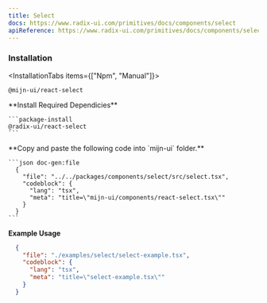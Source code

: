 ```yaml
---
title: Select
docs: https://www.radix-ui.com/primitives/docs/components/select
apiReference: https://www.radix-ui.com/primitives/docs/components/select#api-reference
---
```



<ComponentPreview>
  <SelectExample />
</ComponentPreview>

### Installation

<InstallationTabs items={["Npm", "Manual"]}>
  <InstallationTabsContent value="Npm">
  ```package-install
  @mijn-ui/react-select
  ```
  </InstallationTabsContent>
  <InstallationTabsContent value="Manual">
  <Steps>
  <Step>
    **Install Required Dependicies**

    ```package-install
    @radix-ui/react-select
    ```

  </Step>

  <Step>
    **Copy and paste the following code into  `mijn-ui` folder.**

    ```json doc-gen:file
      {
        "file": "../../packages/components/select/src/select.tsx",
        "codeblock": {
          "lang": "tsx",
          "meta": "title=\"mijn-ui/components/react-select.tsx\""
        }
      }
    ```
  </Step>

</Steps>
</InstallationTabsContent>
</InstallationTabs>

**Example Usage**

```json doc-gen:file
  {
    "file": "./examples/select/select-example.tsx",
    "codeblock": {
      "lang": "tsx",
      "meta": "title=\"select-example.tsx\""
    }
  }
```
